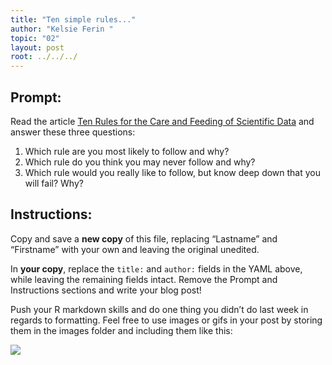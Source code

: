 ```yaml
---
title: "Ten simple rules..."
author: "Kelsie Ferin "
topic: "02"
layout: post
root: ../../../
---
```


## Prompt:
Read the article [Ten Rules for the Care and Feeding of Scientific Data](http://journals.plos.org/ploscompbiol/article?id=10.1371/journal.pcbi.1003542) and answer these three questions:  

1. Which rule are you most likely to follow and why?  
2. Which rule do you think you may never follow and why?  
3. Which rule would you really like to follow, but know deep down that you will fail? Why?

## Instructions:
Copy and save a **new copy** of this file, replacing "Lastname" and "Firstname" with your own and leaving the original unedited.

In **your copy**, replace the `title:` and `author:` fields in the YAML above, while leaving the remaining fields intact. Remove the Prompt and Instructions sections and write your blog post!

Push your R markdown skills and do one thing you didn't do last week in regards to formatting. Feel free to use images or gifs in your post by storing them in the images folder and including them like this:

![](images/candoit.gif)


